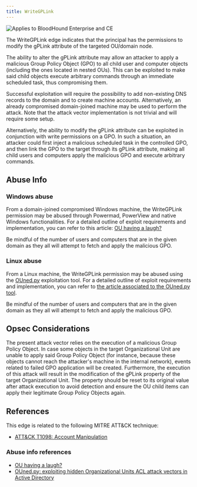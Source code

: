 ---
title: WriteGPLink
---

<img noZoom src="/assets/enterprise-AND-community-edition-pill-tag.svg" alt="Applies to BloodHound Enterprise and CE"/>


The WriteGPLink edge indicates that the principal has the permissions to modify the gPLink attribute of the targeted OU/domain node.

The ability to alter the gPLink attribute may allow an attacker to apply a malicious Group Policy Object (GPO) to all child user and computer objects (including the ones located in nested OUs). This can be exploited to make said child objects execute arbitrary commands through an immediate scheduled task, thus compromising them.

Successful exploitation will require the possibility to add non-existing DNS records to the domain and to create machine accounts. Alternatively, an already compromised domain-joined machine may be used to perform the attack. Note that the attack vector implementation is not trivial and will require some setup.

Alternatively, the ability to modify the gPLink attribute can be exploited in conjunction with write permissions on a GPO. In such a situation, an attacker could first inject a malicious scheduled task in the controlled GPO, and then link the GPO to the target through its gPLink attribute, making all child users and computers apply the malicious GPO and execute arbitrary commands.

Abuse Info
----------

### Windows abuse

From a domain-joined compromised Windows machine, the WriteGPLink permission may be abused through Powermad, PowerView and native Windows functionalities. For a detailed outline of exploit requirements and implementation, you can refer to this article: [OU having a laugh?](https://labs.withsecure.com/publications/ou-having-a-laugh)

Be mindful of the number of users and computers that are in the given domain as they all will attempt to fetch and apply the malicious GPO.

### Linux abuse

From a Linux machine, the WriteGPLink permission may be abused using the [OUned.py](https://github.com/synacktiv/OUned) exploitation tool. For a detailed outline of exploit requirements and implementation, you can refer to [the article associated to the OUned.py tool](https://www.synacktiv.com/publications/ounedpy-exploiting-hidden-organizational-units-acl-attack-vectors-in-active-directory).

Be mindful of the number of users and computers that are in the given domain as they all will attempt to fetch and apply the malicious GPO.

Opsec Considerations
--------------------

The present attack vector relies on the execution of a malicious Group Policy Object. In case some objects in the target Organizational Unit are unable to apply said Group Policy Object (for instance, because these objects cannot reach the attacker's machine in the internal network), events related to failed GPO application will be created. Furthermore, the execution of this attack will result in the modification of the gPLink property of the target Organizational Unit. The property should be reset to its original value after attack execution to avoid detection and ensure the OU child items can apply their legitimate Group Policy Objects again.

References
----------

This edge is related to the following MITRE ATT&CK technique:

* [ATT&CK T1098: Account Manipulation](https://attack.mitre.org/techniques/T1098/)

### Abuse info references

* [OU having a laugh?](https://labs.withsecure.com/publications/ou-having-a-laugh)
* [OUned.py: exploiting hidden Organizational Units ACL attack vectors in Active Directory](https://www.synacktiv.com/publications/ounedpy-exploiting-hidden-organizational-units-acl-attack-vectors-in-active-directory)
